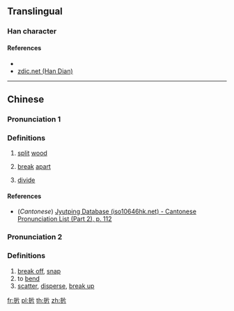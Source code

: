 {{character info/new}}
==Translingual==

===Han character===
{{Han char|rn=64|rad=手|as=05|sn=8|four=|canj=QLLL,QLLN,XQLLN|ids=⿰扌片}}

====References====
* {{Han ref|kx=0419.100|dkj=11843|dj=0766.030|hdz=31838.040|uh=6278|ud=25208}}
* [http://www.zdic.net/z/1a/js/6278.htm zdic.net (Han Dian)]

----

==Chinese==
{{zh-forms}}

===Pronunciation 1===
{{zh-pron
|m=xī
|c=sik1
|mc=
|oc=
|ma=
|cat=v
}}

===Definitions===
{{zh-hanzi}}

# {{lb|zh|archaic}} [[split]] [[wood]]
# {{lb|zh|archaic}} [[break]] [[apart]]
# {{lb|zh|archaic}} [[divide]]

====References====
* (''Cantonese'') [http://www.iso10646hk.net/jp/document/download.jsp Jyutping Database (iso10646hk.net) - Cantonese Pronunciation List (Part 2), p. 112]

===Pronunciation 2===
{{zh-pron
|m=zhé
|c=
|ma=
|cat=v
}}

===Definitions===
{{zh-hanzi}}

# [[break off]], [[snap]]
# to [[bend]]
# [[scatter]], [[disperse]], [[break up]]

[[fr:扸]]
[[pl:扸]]
[[th:扸]]
[[zh:扸]]